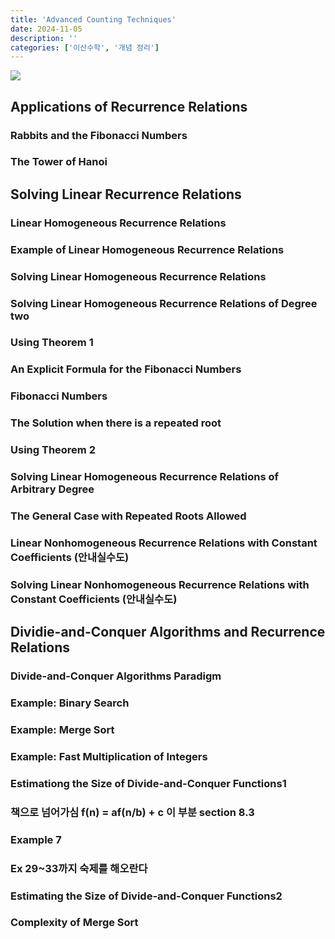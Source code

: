 ```yaml
---
title: 'Advanced Counting Techniques'
date: 2024-11-05
description: ''
categories: ['이산수학', '개념 정리']
---
```


![](/img/discrete.jpg){.post-thumbnail}

## Applications of Recurrence Relations

### Rabbits and the Fibonacci Numbers
### The Tower of Hanoi

## Solving Linear Recurrence Relations

### Linear Homogeneous Recurrence Relations
### Example of Linear Homogeneous Recurrence Relations
### Solving Linear Homogeneous Recurrence Relations
### Solving Linear Homogeneous Recurrence Relations of Degree two

### Using Theorem 1
### An Explicit Formula for the Fibonacci Numbers
### Fibonacci Numbers
### The Solution when there is a repeated root
### Using Theorem 2
### Solving Linear Homogeneous Recurrence Relations of Arbitrary Degree
### The General Case with Repeated Roots Allowed
### Linear Nonhomogeneous Recurrence Relations with Constant Coefficients (안내실수도)
### Solving Linear Nonhomogeneous Recurrence Relations with Constant Coefficients (안내실수도)

## Dividie-and-Conquer Algorithms and Recurrence Relations

### Divide-and-Conquer Algorithms Paradigm
### Example: Binary Search
### Example: Merge Sort
### Example: Fast Multiplication of Integers
### Estimationg the Size of Divide-and-Conquer Functions1

### 책으로 넘어가심 f(n) = af(n/b) + c 이 부분 section 8.3
### Example 7
### Ex 29~33까지 숙제를 해오란다

### Estimating the Size of Divide-and-Conquer Functions2
### Complexity of Merge Sort

